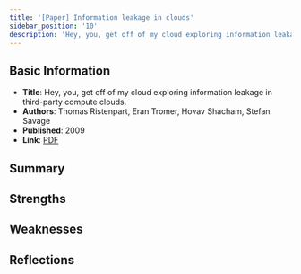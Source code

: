 ```yaml
---
title: '[Paper] Information leakage in clouds'
sidebar_position: '10'
description: 'Hey, you, get off of my cloud exploring information leakage in third-party compute clouds.'
---
```


## Basic Information

- **Title**: Hey, you, get off of my cloud exploring information leakage in third-party compute clouds.
- **Authors**: Thomas Ristenpart, Eran Tromer, Hovav Shacham, Stefan Savage
- **Published**: 2009
- **Link**: [PDF](https://dl.acm.org/doi/10.1145/1653662.1653687)

## Summary

## Strengths

## Weaknesses

## Reflections
